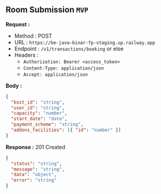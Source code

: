 
## Room Submission `MVP`

**Request :**

- Method : <Badge method="POST">POST</Badge>
- URL : `https://be-java-binar-fp-staging.up.railway.app`
- Endpoint : `/v1/transactions/booking` or else
- Headers :
  - `Authorization: Bearer <access_token>`
  - `Content-Type: application/json`
  - `Accept: application/json`

**Body :**

```json
{
  "kost_id": "string",
  "user_id": "string",
  "capacity": "number",
  "start_date": "date",
  "payment_scheme": "string",
  "addons_facilities": [{ "id": "number" }]
}
```

**Response :** <Badge outline variant="success">201 Created</Badge>

```json
{
  "status": "string",
  "message": "string",
  "data": "object",
  "error": "string"
}
```
